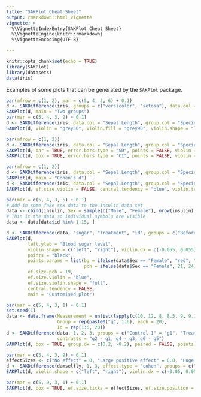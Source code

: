 ```yaml
---
title: "SAKPlot Cheat Sheet"
output: rmarkdown::html_vignette
vignette: >
  %\VignetteIndexEntry{SAKPlot Cheat Sheet}
  %\VignetteEngine{knitr::rmarkdown}
  %\VignetteEncoding{UTF-8}

---
```


```r
knitr::opts_chunk$set(echo = TRUE)
library(SAKPlot)
library(datasets)
data(iris)
```


Examples of some plots that can be generated by the `SAKPlot` package. 

```r
par(mfrow = c(1, 2), mar = c(5, 4, 3, 6) + 0.1)
d <- SAKDifference(iris, groups = c("versicolor", "setosa"), data.col = "Sepal.Length", group.col = "Species")
SAKPlot(d, main = "Two groups")
par(mar = c(5, 4, 3, 2) + 0.1)
d <- SAKDifference(iris, data.col = "Sepal.Length", group.col = "Species")
SAKPlot(d, violin = "grey50", violin.fill = "grey90", violin.shape = "left", points = SAKTransparent("black", 0.9), main = "Three groups")
```

```r
par(mfrow = c(1, 2))
d <- SAKDifference(iris, data.col = "Sepal.Length", group.col = "Species")
SAKPlot(d, bar = TRUE, error.bars.type = "SD", points = FALSE, violin = FALSE, main = "Bar chart with std. deviation")
SAKPlot(d, box = TRUE, error.bars.type = "CI", points = FALSE, violin = FALSE, main = "Box plot with 95% CI")
```

```r
par(mfrow = c(1, 2))
d <- SAKDifference(iris, data.col = "Sepal.Length", group.col = "Species", effect.type = "cohens")
SAKPlot(d, main = "Cohen's d")
d <- SAKDifference(iris, data.col = "Sepal.Length", group.col = "Species", effect.type = "hedges", ci.conf = 0.98)
SAKPlot(d, ef.size.violin = FALSE, central.tendency = "blue", violin.trun = FALSE, main = "Hedges' g, 98% CI")
```

```r
par(mar = c(5, 4, 3, 5) + 0.1)
# Add in some fake sex data to the insulin data set
data <- cbind(insulin, Sex = sample(c("Male", "Female"), nrow(insulin), replace = TRUE))
# Thin it the data so individual symbols are visible
data <- data[data$id %in% 1:15, ]

d <- SAKDifference(data, "sugar", "treatment", "id", groups = c("Before insulin" = "before", "After insulin" = "after"), na.rm = TRUE)
SAKPlot(d, 
        left.ylab = "Blood sugar level",
        violin.shape = c("left", "right"), violin.dx = c(-0.055, 0.055), violin.width = 0.3, 
        points = "black",
        points.params = list(bg = ifelse(data$Sex == "Female", "red", "blue"), 
                             pch = ifelse(data$Sex == "Female", 21, 24)), 
        ef.size.pch = 19,
        ef.size.violin = "blue",
        ef.size.violin.shape = "full",
        central.tendency = FALSE,
        main = "Customised plot")
```

```r
par(mar = c(5, 4, 3, 1) + 0.1)
set.seed(1)
data <- data.frame(Measurement = unlist(lapply(c(10, 12, 8, 8.5, 9, 9.1), function(m) rnorm(20, m))),
                   Group = rep(paste0("g", 1:6), each = 20),
                   Id = rep(1:6, 20))
d <- SAKDifference(data, 1, 2, 3, groups = c("Control 1" = "g1", "Treatment 1" = "g2", "Control 2" = "g3", "Treatment 2" = "g4", "Control 3" = "g5", "Treatment 3" = "g6"), 
                   contrasts = "g2 - g1, g4 - g3, g6 - g5")
SAKPlot(d, box = TRUE, group.dx = c(0.2, -0.2), paired = FALSE, points = FALSE, box.pars = list(boxwex = 0.4), ef.size.violin = FALSE, main = "Group offsets")
```

```r
par(mar = c(5, 4, 3, 9) + 0.1)
effectSizes <- c("No effect" = 0, "Large positive effect" = 0.8, "Huge positive effect" = 2)
d <- SAKDifference(damselfly, 1, 3, effect.type = "cohen", groups = c("Juvenile" = "juvenile", "Adult" = "adult"), na.rm = TRUE)
SAKPlot(d, violin.shape = c("left", "right"), violin.dx = c(-0.05, 0.05), violin.width = 0.3, main = "Effect size interpretation, right", ef.size.ticks = effectSizes, ef.size.label = "", ef.size.las = 1)

par(mar = c(5, 9, 3, 1) + 0.1)
SAKPlot(d, box = TRUE, ef.size.ticks = effectSizes, ef.size.position = "below", ef.size.las = 1, main = "Effect size interpretation, below", ef.size.label = "")
```



